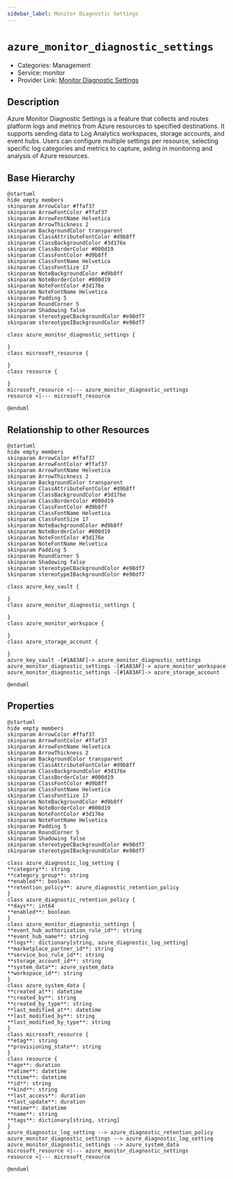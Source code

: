 ```yaml
---
sidebar_label: Monitor Diagnostic Settings
---
```


# `azure_monitor_diagnostic_settings`

- Categories: Management
- Service: monitor
- Provider Link: [Monitor Diagnostic Settings](https://learn.microsoft.com/en-us/azure/azure-monitor/essentials/diagnostic-settings)

## Description

Azure Monitor Diagnostic Settings is a feature that collects and routes platform logs and metrics from Azure resources to specified destinations. It supports sending data to Log Analytics workspaces, storage accounts, and event hubs. Users can configure multiple settings per resource, selecting specific log categories and metrics to capture, aiding in monitoring and analysis of Azure resources.

## Base Hierarchy

<ZoomPanPinch>

```kroki imgType="plantuml" imgAlt="Hierarchy of Monitor Diagnostic Settings"
@startuml
hide empty members
skinparam ArrowColor #ffaf37
skinparam ArrowFontColor #ffaf37
skinparam ArrowFontName Helvetica
skinparam ArrowThickness 2
skinparam BackgroundColor transparent
skinparam ClassAttributeFontColor #d9b8ff
skinparam ClassBackgroundColor #3d176e
skinparam ClassBorderColor #000d19
skinparam ClassFontColor #d9b8ff
skinparam ClassFontName Helvetica
skinparam ClassFontSize 17
skinparam NoteBackgroundColor #d9b8ff
skinparam NoteBorderColor #000d19
skinparam NoteFontColor #3d176e
skinparam NoteFontName Helvetica
skinparam Padding 5
skinparam RoundCorner 5
skinparam Shadowing false
skinparam stereotypeCBackgroundColor #e98df7
skinparam stereotypeIBackgroundColor #e98df7

class azure_monitor_diagnostic_settings {

}
class microsoft_resource {

}
class resource {

}
microsoft_resource <|--- azure_monitor_diagnostic_settings
resource <|--- microsoft_resource

@enduml
```

</ZoomPanPinch>

## Relationship to other Resources

<ZoomPanPinch>

```kroki imgType="plantuml" imgAlt="Diagram of Monitor Diagnostic Settings resource relationships"
@startuml
hide empty members
skinparam ArrowColor #ffaf37
skinparam ArrowFontColor #ffaf37
skinparam ArrowFontName Helvetica
skinparam ArrowThickness 2
skinparam BackgroundColor transparent
skinparam ClassAttributeFontColor #d9b8ff
skinparam ClassBackgroundColor #3d176e
skinparam ClassBorderColor #000d19
skinparam ClassFontColor #d9b8ff
skinparam ClassFontName Helvetica
skinparam ClassFontSize 17
skinparam NoteBackgroundColor #d9b8ff
skinparam NoteBorderColor #000d19
skinparam NoteFontColor #3d176e
skinparam NoteFontName Helvetica
skinparam Padding 5
skinparam RoundCorner 5
skinparam Shadowing false
skinparam stereotypeCBackgroundColor #e98df7
skinparam stereotypeIBackgroundColor #e98df7

class azure_key_vault {

}
class azure_monitor_diagnostic_settings {

}
class azure_monitor_workspace {

}
class azure_storage_account {

}
azure_key_vault -[#1A83AF]-> azure_monitor_diagnostic_settings
azure_monitor_diagnostic_settings -[#1A83AF]-> azure_monitor_workspace
azure_monitor_diagnostic_settings -[#1A83AF]-> azure_storage_account

@enduml
```

</ZoomPanPinch>

## Properties

<ZoomPanPinch>

```kroki imgType="plantuml" imgAlt="Diagram of Monitor Diagnostic Settings data model"
@startuml
hide empty members
skinparam ArrowColor #ffaf37
skinparam ArrowFontColor #ffaf37
skinparam ArrowFontName Helvetica
skinparam ArrowThickness 2
skinparam BackgroundColor transparent
skinparam ClassAttributeFontColor #d9b8ff
skinparam ClassBackgroundColor #3d176e
skinparam ClassBorderColor #000d19
skinparam ClassFontColor #d9b8ff
skinparam ClassFontName Helvetica
skinparam ClassFontSize 17
skinparam NoteBackgroundColor #d9b8ff
skinparam NoteBorderColor #000d19
skinparam NoteFontColor #3d176e
skinparam NoteFontName Helvetica
skinparam Padding 5
skinparam RoundCorner 5
skinparam Shadowing false
skinparam stereotypeCBackgroundColor #e98df7
skinparam stereotypeIBackgroundColor #e98df7

class azure_diagnostic_log_setting {
**category**: string
**category_group**: string
**enabled**: boolean
**retention_policy**: azure_diagnostic_retention_policy
}
class azure_diagnostic_retention_policy {
**days**: int64
**enabled**: boolean
}
class azure_monitor_diagnostic_settings {
**event_hub_authorization_rule_id**: string
**event_hub_name**: string
**logs**: dictionary[string, azure_diagnostic_log_setting]
**marketplace_partner_id**: string
**service_bus_rule_id**: string
**storage_account_id**: string
**system_data**: azure_system_data
**workspace_id**: string
}
class azure_system_data {
**created_at**: datetime
**created_by**: string
**created_by_type**: string
**last_modified_at**: datetime
**last_modified_by**: string
**last_modified_by_type**: string
}
class microsoft_resource {
**etag**: string
**provisioning_state**: string
}
class resource {
**age**: duration
**atime**: datetime
**ctime**: datetime
**id**: string
**kind**: string
**last_access**: duration
**last_update**: duration
**mtime**: datetime
**name**: string
**tags**: dictionary[string, string]
}
azure_diagnostic_log_setting --> azure_diagnostic_retention_policy
azure_monitor_diagnostic_settings --> azure_diagnostic_log_setting
azure_monitor_diagnostic_settings --> azure_system_data
microsoft_resource <|--- azure_monitor_diagnostic_settings
resource <|--- microsoft_resource

@enduml
```

</ZoomPanPinch>
